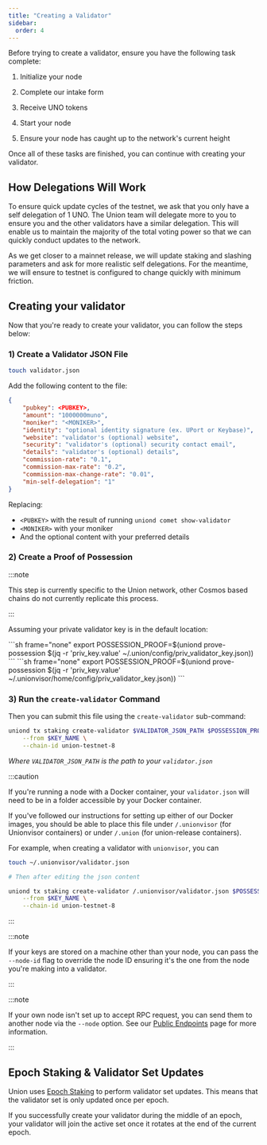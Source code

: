 ```yaml
---
title: "Creating a Validator"
sidebar:
  order: 4
---
```



Before trying to create a validator, ensure you have the following task complete:

<Steps>

1. Initialize your node

2. Complete our intake form

3. Receive UNO tokens

4. Start your node

5. Ensure your node has caught up to the network's current height

</Steps>

Once all of these tasks are finished, you can continue with creating your validator.

## How Delegations Will Work

To ensure quick update cycles of the testnet, we ask that you only have a self delegation of 1 UNO. The Union team will delegate more to you to ensure you and the other validators have a similar delegation. This will enable us to maintain the majority of the total voting power so that we can quickly conduct updates to the network.

As we get closer to a mainnet release, we will update staking and slashing parameters and ask for more realistic self delegations. For the meantime, we will ensure to testnet is configured to change quickly with minimum friction.

## Creating your validator

Now that you're ready to create your validator, you can follow the steps below:

### 1) Create a Validator JSON File

```sh frame="none"
touch validator.json
```

Add the following content to the file:

```json title="validator.json"
{
	"pubkey": <PUBKEY>,
	"amount": "1000000muno",
	"moniker": "<MONIKER>",
	"identity": "optional identity signature (ex. UPort or Keybase)",
	"website": "validator's (optional) website",
	"security": "validator's (optional) security contact email",
	"details": "validator's (optional) details",
	"commission-rate": "0.1",
	"commission-max-rate": "0.2",
	"commission-max-change-rate": "0.01",
	"min-self-delegation": "1"
}
```

Replacing:

- `<PUBKEY>` with the result of running `uniond comet show-validator`
- `<MONIKER>` with your moniker
- And the optional content with your preferred details

### 2) Create a Proof of Possession

:::note

This step is currently specific to the Union network, other Cosmos based chains do not currently replicate this process.

:::

Assuming your private validator key is in the default location:

<Tabs>
  <TabItem label='uniond-release'>
    ```sh frame="none"
	export POSSESSION_PROOF=$(uniond prove-possession $(jq -r 'priv_key.value' ~/.union/config/priv_validator_key.json))
	```
  </TabItem>
  <TabItem label='Unionvisor'>
    ```sh frame="none"
	export POSSESSION_PROOF=$(uniond prove-possession $(jq -r 'priv_key.value' ~/.unionvisor/home/config/priv_validator_key.json))
	```
  </TabItem>
</Tabs>


### 3) Run the `create-validator` Command

Then you can submit this file using the `create-validator` sub-command:

```sh frame="none"
uniond tx staking create-validator $VALIDATOR_JSON_PATH $POSSESSION_PROOF \
	--from $KEY_NAME \
	--chain-id union-testnet-8
```

_Where `VALIDATOR_JSON_PATH` is the path to your `validator.json`_

:::caution

If you're running a node with a Docker container, your `validator.json` will need to be in a folder accessible by your Docker container.

If you've followed our instructions for setting up either of our Docker images, you should be able to place this file under `/.unionvisor` (for Unionvisor containers) or under `/.union` (for union-release containers).

For example, when creating a validator with `unionvisor`, you can

```sh frame="none"
touch ~/.unionvisor/validator.json

# Then after editing the json content

uniond tx staking create-validator /.unionvisor/validator.json $POSSESSION_PROOF \
	--from $KEY_NAME \
	--chain-id union-testnet-8
```

:::

:::note

If your keys are stored on a machine other than your node, you can pass the `--node-id` flag to override the node ID ensuring it's the one from the node you're making into a validator.

:::

:::note

If your own node isn't set up to accept RPC request, you can send them to another node via the `--node` option. See our [Public Endpoints](/docs/joining-testnet/public-endpoints/) page for more information.

:::

## Epoch Staking & Validator Set Updates

Union uses [Epoch Staking](/docs/architecture/cometbls/#epoch-based-validator-rotation) to perform validator set updates. This means that the validator set is only updated once per epoch. 

If you successfully create your validator during the middle of an epoch, your validator will join the active set once it rotates at the end of the current epoch.
